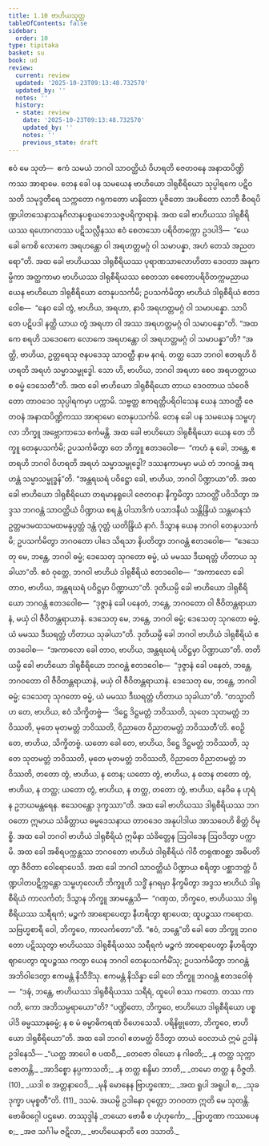 ```yaml
---
title: 1.10 ဗာဟိယသုတ္တ
tableOfContents: false
sidebar:
  order: 10
type: tipitaka
basket: su
book: ud
review:
  current: review
  updated: '2025-10-23T09:13:48.732570'
  updated_by: ''
  notes: ''
  history:
  - state: review
    date: '2025-10-23T09:13:48.732570'
    updated_by: ''
    notes: ''
    previous_state: draft
---
```



<ReviewStatus review={frontmatter.review} showDetails={true} />

<HypothesisAnnotation frontmatter={frontmatter} />

<DynamicBreadcrumb />

<Division number="10" book="ud" e="ch" v="18" p="84">

<Paragraph number="51" book="ud">
ဧဝံ မေ သုတံ—  ဧကံ သမယံ ဘဂဝါ သာဝတ္ထိယံ ဝိဟရတိ ဇေတဝနေ အနာထပိဏ္ဍိကဿ အာရာမေ. တေန ခေါ ပန သမယေန ဗာဟိယော ဒါရုစီရိယော သုပ္ပါရကေ ပဋိဝသတိ သမုဒ္ဒတီရေ သက္ကတော ဂရုကတော မာနိတော ပူဇိတော အပစိတော လာဘီ စီဝရပိဏ္ဍပါတသေနာသနဂိလာနပစ္စယဘေသဇ္ဇပရိက္ခာရာနံ. အထ ခေါ ဗာဟိယဿ ဒါရုစီရိယဿ ရဟောဂတဿ ပဋိသလ္လီနဿ ဧဝံ စေတသော ပရိဝိတက္ကော ဥဒပါဒိ—  “ယေ ခေါ ကေစိ လောကေ အရဟန္တော ဝါ အရဟတ္တမဂ္ဂံ ဝါ သမာပန္နာ, အဟံ တေသံ အညတရော”တိ.
</Paragraph>

<Paragraph number="52" book="ud">
အထ ခေါ ဗာဟိယဿ ဒါရုစီရိယဿ ပုရာဏသာလောဟိတာ ဒေဝတာ အနုကမ္ပိကာ အတ္ထကာမာ ဗာဟိယဿ ဒါရုစီရိယဿ စေတသာ စေတောပရိဝိတက္ကမညာယ ယေန ဗာဟိယော ဒါရုစီရိယော တေနုပသင်္ကမိ; ဥပသင်္ကမိတွာ ဗာဟိယံ ဒါရုစီရိယံ ဧတဒဝေါစ—  “နေဝ ခေါ တွံ, ဗာဟိယ, အရဟာ, နာပိ အရဟတ္တမဂ္ဂံ ဝါ သမာပန္နော. သာပိ တေ ပဋိပဒါ နတ္ထိ ယာယ တွံ အရဟာ ဝါ အဿ အရဟတ္တမဂ္ဂံ ဝါ သမာပန္နော”တိ.
</Paragraph>

<Paragraph number="53" book="ud">
“အထ ကေ စရဟိ သဒေဝကေ လောကေ အရဟန္တော ဝါ အရဟတ္တမဂ္ဂံ ဝါ သမာပန္နာ”တိ? “အတ္ထိ, ဗာဟိယ, ဥတ္တရေသု ဇနပဒေသု သာဝတ္ထီ နာမ နဂရံ. တတ္ထ သော ဘဂဝါ ဧတရဟိ ဝိဟရတိ အရဟံ သမ္မာသမ္ဗုဒ္ဓေါ. သော ဟိ, ဗာဟိယ, ဘဂဝါ အရဟာ စေဝ အရဟတ္တာယ စ ဓမ္မံ ဒေသေတီ”တိ.
</Paragraph>

<Paragraph number="54" book="ud">
အထ ခေါ ဗာဟိယော ဒါရုစီရိယော တာယ ဒေဝတာယ သံဝေဇိတော တာဝဒေဝ သုပ္ပါရကမှာ ပက္ကာမိ. သဗ္ဗတ္ထ ဧကရတ္တိပရိဝါသေန ယေန သာဝတ္ထီ ဇေတဝနံ အနာထပိဏ္ဍိကဿ အာရာမော တေနုပသင်္ကမိ. တေန ခေါ ပန သမယေန သမ္ဗဟုလာ ဘိက္ခူ အဗ္ဘောကာသေ စင်္ကမန္တိ. အထ ခေါ ဗာဟိယော ဒါရုစီရိယော ယေန တေ ဘိက္ခူ တေနုပသင်္ကမိ; ဥပသင်္ကမိတွာ တေ ဘိက္ခူ ဧတဒဝေါစ—  “ကဟံ နု ခေါ, ဘန္တေ, ဧတရဟိ ဘဂဝါ ဝိဟရတိ အရဟံ သမ္မာသမ္ဗုဒ္ဓေါ? ဒဿနကာမမှာ မယံ တံ ဘဂဝန္တံ အရဟန္တံ သမ္မာသမ္ဗုဒ္ဓန်”တိ. “အန္တရဃရံ ပဝိဋ္ဌော ခေါ, ဗာဟိယ, ဘဂဝါ ပိဏ္ဍာယာ”တိ.
</Paragraph>

<Paragraph number="55" book="ud">
အထ ခေါ ဗာဟိယော ဒါရုစီရိယော တရမာနရူပေါ ဇေတဝနာ နိက္ခမိတွာ သာဝတ္ထိံ ပဝိသိတွာ အဒ္ဒသ ဘဂဝန္တံ သာဝတ္ထိယံ ပိဏ္ဍာယ စရန္တံ ပါသာဒိကံ ပသာဒနီယံ သန္တိန္ဒြိယံ သန္တမာနသံ ဥတ္တမဒမထသမထမနုပ္ပတ္တံ ဒန္တံ ဂုတ္တံ ယတိန္ဒြိယံ နာဂံ. ဒိသွာန ယေန ဘဂဝါ တေနုပသင်္ကမိ; ဥပသင်္ကမိတွာ ဘဂဝတော ပါဒေ သိရသာ နိပတိတွာ ဘဂဝန္တံ ဧတဒဝေါစ—  “ဒေသေတု မေ, ဘန္တေ, ဘဂဝါ ဓမ္မံ; ဒေသေတု သုဂတော ဓမ္မံ, ယံ မမဿ ဒီဃရတ္တံ ဟိတာယ သုခါယာ”တိ. ဧဝံ ဝုတ္တေ, ဘဂဝါ ဗာဟိယံ ဒါရုစီရိယံ ဧတဒဝေါစ—  “အကာလော ခေါ တာဝ, ဗာဟိယ, အန္တရဃရံ ပဝိဋ္ဌမှာ ပိဏ္ဍာယာ”တိ.
</Paragraph>

<Paragraph number="56" book="ud">
ဒုတိယမ္ပိ ခေါ ဗာဟိယော ဒါရုစီရိယော ဘဂဝန္တံ ဧတဒဝေါစ—  “ဒုဇ္ဇာနံ ခေါ ပနေတံ, ဘန္တေ, ဘဂဝတော ဝါ ဇီဝိတန္တရာယာနံ, မယှံ ဝါ ဇီဝိတန္တရာယာနံ. ဒေသေတု မေ, ဘန္တေ, ဘဂဝါ ဓမ္မံ; ဒေသေတု သုဂတော ဓမ္မံ, ယံ မမဿ ဒီဃရတ္တံ ဟိတာယ သုခါယာ”တိ. ဒုတိယမ္ပိ ခေါ ဘဂဝါ ဗာဟိယံ ဒါရုစီရိယံ ဧတဒဝေါစ—  “အကာလော ခေါ တာဝ, ဗာဟိယ, အန္တရဃရံ ပဝိဋ္ဌမှာ ပိဏ္ဍာယာ”တိ.
</Paragraph>

<Paragraph number="57" book="ud">
တတိယမ္ပိ ခေါ ဗာဟိယော ဒါရုစီရိယော ဘဂဝန္တံ ဧတဒဝေါစ—  “ဒုဇ္ဇာနံ ခေါ ပနေတံ, ဘန္တေ, ဘဂဝတော ဝါ ဇီဝိတန္တရာယာနံ, မယှံ ဝါ ဇီဝိတန္တရာယာနံ. ဒေသေတု မေ, ဘန္တေ, ဘဂဝါ ဓမ္မံ; ဒေသေတု သုဂတော ဓမ္မံ, ယံ မမဿ ဒီဃရတ္တံ ဟိတာယ သုခါယာ”တိ.
</Paragraph>

<Paragraph number="58" book="ud">
“တသ္မာတိဟ တေ, ဗာဟိယ, ဧဝံ သိက္ခိတဗ္ဗံ—  ‘ဒိဋ္ဌေ ဒိဋ္ဌမတ္တံ ဘဝိဿတိ, သုတေ သုတမတ္တံ ဘဝိဿတိ, မုတေ မုတမတ္တံ ဘဝိဿတိ, ဝိညာတေ ဝိညာတမတ္တံ ဘဝိဿတီ’တိ. ဧဝဉှိ တေ, ဗာဟိယ, သိက္ခိတဗ္ဗံ. ယတော ခေါ တေ, ဗာဟိယ, ဒိဋ္ဌေ ဒိဋ္ဌမတ္တံ ဘဝိဿတိ, သုတေ သုတမတ္တံ ဘဝိဿတိ, မုတေ မုတမတ္တံ ဘဝိဿတိ, ဝိညာတေ ဝိညာတမတ္တံ ဘဝိဿတိ, တတော တွံ, ဗာဟိယ, န တေန; ယတော တွံ, ဗာဟိယ, န တေန တတော တွံ, ဗာဟိယ, န တတ္ထ; ယတော တွံ, ဗာဟိယ, န တတ္ထ, တတော တွံ, ဗာဟိယ, နေဝိဓ န ဟုရံ န ဥဘယမန္တရေန. ဧသေဝန္တော ဒုက္ခဿာ”တိ.
</Paragraph>

<Paragraph number="59" book="ud">
အထ ခေါ ဗာဟိယဿ ဒါရုစီရိယဿ ဘဂဝတော ဣမာယ သံခိတ္တာယ ဓမ္မဒေသနာယ တာဝဒေဝ အနုပါဒါယ အာသဝေဟိ စိတ္တံ ဝိမုစ္စိ.
</Paragraph>

<Paragraph number="60" book="ud">
အထ ခေါ ဘဂဝါ ဗာဟိယံ ဒါရုစီရိယံ ဣမိနာ သံခိတ္တေန ဩဝါဒေန ဩဝဒိတွာ ပက္ကာမိ. အထ ခေါ အစိရပက္ကန္တဿ ဘဂဝတော ဗာဟိယံ ဒါရုစီရိယံ ဂါဝီ တရုဏဝစ္ဆာ အဓိပတိတွာ ဇီဝိတာ ဝေါရောပေသိ.
</Paragraph>

<Paragraph number="61" book="ud">
အထ ခေါ ဘဂဝါ သာဝတ္ထိယံ ပိဏ္ဍာယ စရိတွာ ပစ္ဆာဘတ္တံ ပိဏ္ဍပါတပဋိက္ကန္တော သမ္ဗဟုလေဟိ ဘိက္ခူဟိ သဒ္ဓိံ နဂရမှာ နိက္ခမိတွာ အဒ္ဒသ ဗာဟိယံ ဒါရုစီရိယံ ကာလင်္ကတံ; ဒိသွာန ဘိက္ခူ အာမန္တေသိ—  “ဂဏှထ, ဘိက္ခဝေ, ဗာဟိယဿ ဒါရုစီရိယဿ သရီရကံ; မဉ္စကံ အာရောပေတွာ နီဟရိတွာ ဈာပေထ; ထူပဉ္စဿ ကရောထ. သဗြဟ္မစာရီ ဝေါ, ဘိက္ခဝေ, ကာလင်္ကတော”တိ.
</Paragraph>

<Paragraph number="62" book="ud">
“ဧဝံ, ဘန္တေ”တိ ခေါ တေ ဘိက္ခူ ဘဂဝတော ပဋိဿုတွာ ဗာဟိယဿ ဒါရုစီရိယဿ သရီရကံ မဉ္စကံ အာရောပေတွာ နီဟရိတွာ ဈာပေတွာ ထူပဉ္စဿ ကတွာ ယေန ဘဂဝါ တေနုပသင်္ကမိံသု; ဥပသင်္ကမိတွာ ဘဂဝန္တံ အဘိဝါဒေတွာ ဧကမန္တံ နိသီဒိံသု. ဧကမန္တံ နိသိန္နာ ခေါ တေ ဘိက္ခူ ဘဂဝန္တံ ဧတဒဝေါစုံ—  “ဒဍ္ဎံ, ဘန္တေ, ဗာဟိယဿ ဒါရုစီရိယဿ သရီရံ, ထူပေါ စဿ ကတော. တဿ ကာ ဂတိ, ကော အဘိသမ္ပရာယော”တိ? “ပဏ္ဍိတော, ဘိက္ခဝေ, ဗာဟိယော ဒါရုစီရိယော ပစ္စပါဒိ ဓမ္မဿာနုဓမ္မံ; န စ မံ ဓမ္မာဓိကရဏံ ဝိဟေသေသိ. ပရိနိဗ္ဗုတော, ဘိက္ခဝေ, ဗာဟိယော ဒါရုစီရိယော”တိ.
</Paragraph>

<Paragraph number="63" book="ud">
အထ ခေါ ဘဂဝါ ဧတမတ္ထံ ဝိဒိတွာ တာယံ ဝေလာယံ ဣမံ ဥဒါနံ ဥဒါနေသိ—
</Paragraph>

<Paragraph number="64" type="verses" book="ud">
_“ယတ္ထ အာပေါ စ ပထဝီ,_  
_တေဇော ဝါယော န ဂါဓတိ;_  
_န တတ္ထ သုက္ကာ ဇောတန္တိ,_  
_အာဒိစ္စော နပ္ပကာသတိ;_  
_န တတ္ထ စန္ဒိမာ ဘာတိ,_  
_တမော တတ္ထ န ဝိဇ္ဇတိ. (10)_  

</Paragraph>

<Paragraph number="65" type="verses" book="ud">
_ယဒါ စ အတ္တနာဝေဒိ,_  
_မုနိ မောနေန ဗြာဟ္မဏော;_  
_အထ ရူပါ အရူပါ စ,_  
_သုခဒုက္ခာ ပမုစ္စတီ”တိ. (11)_  


</Paragraph>
</Division>

<Paragraph number="66" type="center" book="ud">
ဒသမံ.



</Paragraph>

<Paragraph number="67" type="center" book="ud">
အယမ္ပိ ဥဒါနော ဝုတ္တော ဘဂဝတာ ဣတိ မေ သုတန္တိ.



</Paragraph>

<Paragraph number="68" type="center" book="ud">
ဗောဓိဝဂ္ဂေါ ပဌမော.



</Paragraph>

<Paragraph number="69" type="center" book="ud">
တဿုဒ္ဒါနံ


</Paragraph>

<Paragraph number="70" type="verses" book="ud">
_တယော ဗောဓီ စ ဟုံဟုင်္ကော,_  
_ဗြာဟ္မဏာ ကဿပေန စ;_  
_အဇ သင်္ဂါမ ဇဋိလာ,_  
_ဗာဟိယေနာတိ တေ ဒသာတိ._
</Paragraph>